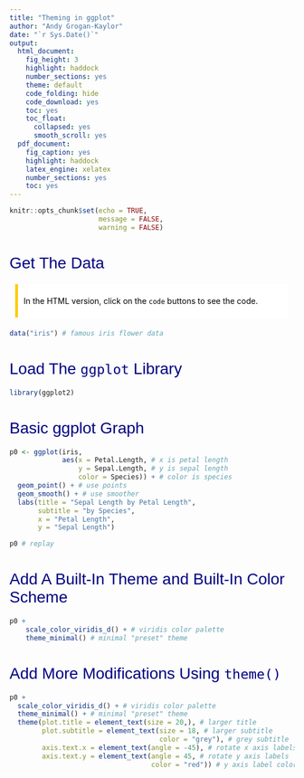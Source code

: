 ```yaml
---
title: "Theming in ggplot"
author: "Andy Grogan-Kaylor"
date: "`r Sys.Date()`"
output:
  html_document:
    fig_height: 3
    highlight: haddock
    number_sections: yes
    theme: default
    code_folding: hide 
    code_download: yes
    toc: yes
    toc_float:
      collapsed: yes
      smooth_scroll: yes
  pdf_document: 
    fig_caption: yes
    highlight: haddock
    latex_engine: xelatex
    number_sections: yes
    toc: yes
---
```


```r

knitr::opts_chunk$set(echo = TRUE,
                      message = FALSE,
                      warning = FALSE)

```

<style>
h1, h2 {
  color: navy;
  font-family: "Helvetica", "Arial", sans-serif; 
  font-weight: normal;
}
.list-group-item.active, 
.list-group-item.active:focus, 
.list-group-item.active:hover {
    z-index: 2;
    color: gold;
    background-color: navy;
    border-color: blue;
}
.nav-pills > li.active > a, .nav-pills > li.active > a:focus {
    color: gold;
    background-color: navy;
}
.nav-pills > li.active > a:hover {
    color: gold;
    background-color: navy;

}
blockquote {
  background: #FFFFFF;
  color: #000;
  border-left: 5px solid #ffcb05;
  margin: 1.5em 10px;
  padding: 0.5em 10px;
}
</style>

# Get The Data

> In the HTML version, click on the `code` buttons to see the code.

```r

data("iris") # famous iris flower data

```

# Load The `ggplot` Library

```r

library(ggplot2)

```

# Basic ggplot Graph

```r

p0 <- ggplot(iris,
             aes(x = Petal.Length, # x is petal length
                 y = Sepal.Length, # y is sepal length
                 color = Species)) + # color is species
  geom_point() + # use points
  geom_smooth() + # use smoother
  labs(title = "Sepal Length by Petal Length",
       subtitle = "by Species",
       x = "Petal Length",
       y = "Sepal Length") 

p0 # replay

```

# Add A Built-In Theme and Built-In Color Scheme

```r

p0 + 
    scale_color_viridis_d() + # viridis color palette
    theme_minimal() # minimal "preset" theme

```

# Add More Modifications Using `theme()`

```r

p0 + 
  scale_color_viridis_d() + # viridis color palette
  theme_minimal() + # minimal "preset" theme 
  theme(plot.title = element_text(size = 20,), # larger title
        plot.subtitle = element_text(size = 18, # larger subtitle
                                     color = "grey"), # grey subtitle
        axis.text.x = element_text(angle = -45), # rotate x axis labels
        axis.text.y = element_text(angle = 45, # rotate y axis labels
                                   color = "red")) # y axis label color



```


